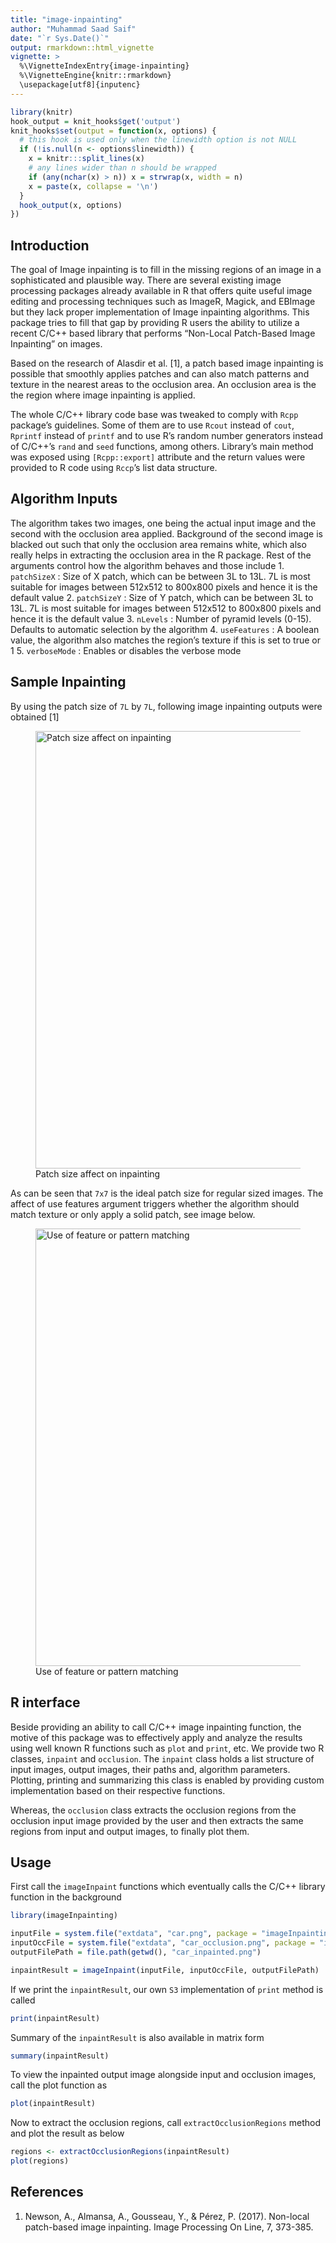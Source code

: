 ```yaml
---
title: "image-inpainting"
author: "Muhammad Saad Saif"
date: "`r Sys.Date()`"
output: rmarkdown::html_vignette
vignette: >
  %\VignetteIndexEntry{image-inpainting}
  %\VignetteEngine{knitr::rmarkdown}
  \usepackage[utf8]{inputenc}
---
```


```r
library(knitr)
hook_output = knit_hooks$get('output')
knit_hooks$set(output = function(x, options) {
  # this hook is used only when the linewidth option is not NULL
  if (!is.null(n <- options$linewidth)) {
    x = knitr:::split_lines(x)
    # any lines wider than n should be wrapped
    if (any(nchar(x) > n)) x = strwrap(x, width = n)
    x = paste(x, collapse = '\n')
  }
  hook_output(x, options)
})
```

## Introduction
The goal of Image inpainting is to fill in the missing regions of an image in a sophisticated and plausible way. There are several existing image processing packages already available in R that offers quite useful image editing and processing techniques such as ImageR, Magick, and EBImage but they lack proper implementation of Image inpainting algorithms. This package tries to fill that gap by providing R users the ability to utilize a recent C/C++ based library that performs "Non-Local Patch-Based Image Inpainting" on images.

Based on the research of Alasdir et al. [1], a patch based image inpainting is possible that smoothly applies patches and can also match patterns and texture in the nearest areas to the occlusion area. An occlusion area is the the region where image inpainting is applied.

The whole C/C++ library code base was tweaked to comply with `Rcpp` package's guidelines. Some of them are to use `Rcout` instead of `cout`, `Rprintf` instead of `printf` and to use R's random number generators instead of C/C++'s `rand` and `seed` functions, among others. Library's main method was exposed using `[Rcpp::export]` attribute and the return values were provided to R code using `Rccp`'s list data structure.

## Algorithm Inputs

The algorithm takes two images, one being the actual input image and the second with the occlusion area applied. Background of the second image is blacked out such that only the occlusion area remains white, which also really helps in extracting the occlusion area in the R package. Rest of the arguments control how the algorithm behaves and those include 
1.  `patchSizeX` : Size of X patch, which can be between 3L to 13L. 7L is most suitable for images between 512x512 to 800x800 pixels and hence it is the default value
2.  `patchSizeY` : Size of Y patch, which can be between 3L to 13L. 7L is most suitable for images between 512x512 to 800x800 pixels and hence it is the default value
3. `nLevels` : Number of pyramid levels (0-15). Defaults to automatic selection by the algorithm
4. `useFeatures` : A boolean value, the algorithm also matches the region's texture if this is set to true or 1
5. `verboseMode` : Enables or disables the verbose mode

## Sample Inpainting

By using the patch size of `7L` by `7L`, following image inpainting outputs were obtained [1]

![Patch size affect on inpainting](./patch-size.png){width=700px}

As can be seen that `7x7` is the ideal patch size for regular sized images. The affect of use features argument triggers whether the algorithm should match texture or only apply a solid patch, see image below.

![Use of feature or pattern matching](./textures.png){width=700px}


## R interface
Beside providing an ability to call C/C++ image inpainting function, the motive of this package was to effectively apply and analyze the results using well known R functions such as `plot` and `print`, etc. We provide two R classes, `inpaint` and `occlusion`. The `inpaint` class holds a list structure of input images, output images, their paths and, algorithm parameters. Plotting, printing and summarizing this class is enabled by providing custom implementation based on their respective functions. 

Whereas, the `occlusion` class extracts the occlusion regions from the occlusion input image provided by the user and then extracts the same regions from input and output images, to finally plot them.

## Usage

First call the `imageInpaint` functions which eventually calls the C/C++ library function in the background

```r
library(imageInpainting)

inputFile = system.file("extdata", "car.png", package = "imageInpainting")
inputOccFile = system.file("extdata", "car_occlusion.png", package = "imageInpainting")
outputFilePath = file.path(getwd(), "car_inpainted.png")

inpaintResult = imageInpaint(inputFile, inputOccFile, outputFilePath)
```

If we print the `inpaintResult`, our own `S3` implementation of `print` method is called

```r
print(inpaintResult)
```

Summary of the `inpaintResult` is also available in matrix form

```r
summary(inpaintResult)
```

To view the inpainted output image alongside input and occlusion images, call the plot function as 

```r
plot(inpaintResult)
```

Now to extract the occlusion regions, call `extractOcclusionRegions` method and plot the result as below

```r
regions <- extractOcclusionRegions(inpaintResult)
plot(regions)
```

## References
1. Newson, A., Almansa, A., Gousseau, Y., & Pérez, P. (2017). Non-local patch-based image inpainting. Image Processing On Line, 7, 373-385.

